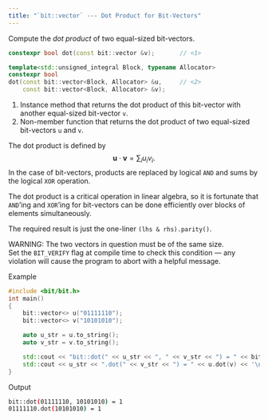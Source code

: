 ```yaml
---
title: "`bit::vector` --- Dot Product for Bit-Vectors"
---
```


Compute the _dot product_ of two equal-sized bit-vectors.

```cpp
constexpr bool dot(const bit::vector &v);       // <1>

template<std::unsigned_integral Block, typename Allocator>
constexpr bool
dot(const bit::vector<Block, Allocator> &u,     // <2>
    const bit::vector<Block, Allocator> &v);
```
1. Instance method that returns the dot product of this bit-vector with another equal-sized bit-vector `v`.
2. Non-member function that returns the dot product of two equal-sized bit-vectors `u` and `v`.

The dot product is defined by
$$
\mathbf{u} \cdot \mathbf{v} = \sum_i u_i v_i.
$$
In the case of bit-vectors, products are replaced by logical `AND` and sums by the logical `XOR` operation.

The dot product is a critical operation in linear algebra, so it is fortunate that `AND`'ing and `XOR`'ing for bit-vectors can be done efficiently over blocks of elements simultaneously.

The required result is just the one-liner `(lhs & rhs).parity()`.

WARNING: The two vectors in question must be of the same size. \
Set the `BIT_VERIFY` flag at compile time to check this condition --- any violation will cause the program to abort with a helpful message.

[Example]{.bt}
```cpp
#include <bit/bit.h>
int main()
{
    bit::vector<> u("01111110");
    bit::vector<> v("10101010");

    auto u_str = u.to_string();
    auto v_str = v.to_string();

    std::cout << "bit::dot(" << u_str << ", " << v_str << ") = " << bit::dot(u, v) << '\n';
    std::cout << u_str << ".dot(" << v_str << ") = " << u.dot(v) << '\n';
}
```

[Output]{.bt}
```bash
bit::dot(01111110, 10101010) = 1
01111110.dot(10101010) = 1
```
